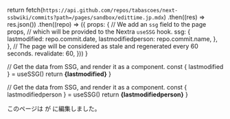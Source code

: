 
  return fetch(`https://api.github.com/repos/tabascoes/next-ssbwiki/commits?path=/pages/sandbox/edittime.jp.mdx`)
    .then((res) => res.json())
    .then((repo) => ({
      props: {
        // We add an `ssg` field to the page props,
        // which will be provided to the Nextra `useSSG` hook.
        ssg: {
          lastmodified: repo.commit.date,
          lastmodifiedperson: repo.commit.name,
        },
      },
      // The page will be considered as stale and regenerated every 60 seconds.
      revalidate: 60,
    }))
}

  // Get the data from SSG, and render it as a component.
  const { lastmodified } = useSSG()
  return <strong>{lastmodified}</strong>
}

  // Get the data from SSG, and render it as a component.
  const { lastmodifiedperson } = useSSG()
  return <strong>{lastmodifiedperson}</strong>
}

このページは <Lastmodified /> が <Lastmodifiedperson /> に編集しました。